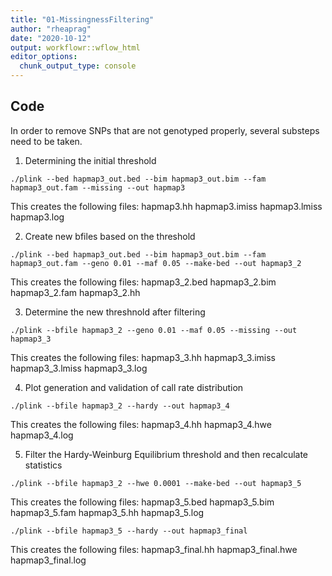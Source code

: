 ```yaml
---
title: "01-MissingnessFiltering"
author: "rheaprag"
date: "2020-10-12"
output: workflowr::wflow_html
editor_options:
  chunk_output_type: console
---
```


## Code

In order to remove SNPs that are not genotyped properly, several substeps need to be taken. 

1. Determining the initial threshold
```plink
./plink --bed hapmap3_out.bed --bim hapmap3_out.bim --fam hapmap3_out.fam --missing --out hapmap3
```
This creates the following files:
  hapmap3.hh
  hapmap3.imiss
  hapmap3.lmiss
  hapmap3.log

2. Create new bfiles based on the threshold
```plink
./plink --bed hapmap3_out.bed --bim hapmap3_out.bim --fam hapmap3_out.fam --geno 0.01 --maf 0.05 --make-bed --out hapmap3_2
```
This creates the following files:
  hapmap3_2.bed
  hapmap3_2.bim
  hapmap3_2.fam
  hapmap3_2.hh

3. Determine the new threshnold after filtering
```plink
./plink --bfile hapmap3_2 --geno 0.01 --maf 0.05 --missing --out hapmap3_3
```
This creates the following files:
  hapmap3_3.hh
  hapmap3_3.imiss
  hapmap3_3.lmiss
  hapmap3_3.log

4. Plot generation and validation of call rate distribution
```plink
./plink --bfile hapmap3_2 --hardy --out hapmap3_4
```
This creates the following files:
 hapmap3_4.hh
 hapmap3_4.hwe
 hapmap3_4.log

5. Filter the Hardy-Weinburg Equilibrium threshold and then recalculate statistics
```plink
./plink --bfile hapmap3_2 --hwe 0.0001 --make-bed --out hapmap3_5
```
This creates the following files:
  hapmap3_5.bed
  hapmap3_5.bim
  hapmap3_5.fam
  hapmap3_5.hh
  hapmap3_5.log

```plink
./plink --bfile hapmap3_5 --hardy --out hapmap3_final
```
This creates the following files:
  hapmap3_final.hh
  hapmap3_final.hwe
  hapmap3_final.log

